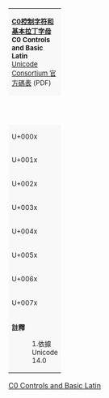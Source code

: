 {| class="wikitable" style="border-collapse:collapse;background:#FFFFFF;font-size:large;text-align:center"
| colspan="17" style="background:#F8F8F8;font-size:small" | '''[[基本拉丁字母 (Unicode區段)|C0控制字符和基本拉丁字母]]'''<br />'''C0 Controls and Basic Latin'''{{ref label|U0000_as_of_Unicode_version|1}}<br />[https://www.unicode.org/charts/PDF/U0000.pdf Unicode Consortium 官方碼表] (PDF)
|- style="background:#F8F8F8;font-size:small"
| style="width:45pt" | &nbsp; || style="width:20pt"  | 0 || style="width:20pt"  | 1 || style="width:20pt"  | 2 || style="width:20pt"  | 3 || style="width:20pt"  | 4 || style="width:20pt"  | 5 || style="width:20pt"  | 6 || style="width:20pt"  | 7 || style="width:20pt"  | 8 || style="width:20pt"  | 9 || style="width:20pt"  | A || style="width:20pt"  | B || style="width:20pt"  | C || style="width:20pt"  | D || style="width:20pt"  | E || style="width:20pt"  | F
|-
| style="background:#F8F8F8;font-size:small" | U+000x
| title="U+0000: Control (alias NULL) (alias NUL)" | {{border|{{resize|75%|&nbsp;NUL&nbsp;}}|style=dashed|color=black}} 
| title="U+0001: Control (alias START OF HEADING) (alias SOH)" | {{border|{{resize|75%|&nbsp;SOH&nbsp;}}|style=dashed|color=black}} 
| title="U+0002: Control (alias START OF TEXT) (alias STX)" | {{border|{{resize|75%|&nbsp;STX&nbsp;}}|style=dashed|color=black}} 
| title="U+0003: Control (alias END OF TEXT) (alias ETX)" | {{border|{{resize|75%|&nbsp;ETX&nbsp;}}|style=dashed|color=black}} 
| title="U+0004: Control (alias END OF TRANSMISSION) (alias EOT)" | {{border|{{resize|75%|&nbsp;EOT&nbsp;}}|style=dashed|color=black}} 
| title="U+0005: Control (alias ENQUIRY) (alias ENQ)" | {{border|{{resize|75%|&nbsp;ENQ&nbsp;}}|style=dashed|color=black}} 
| title="U+0006: Control (alias ACKNOWLEDGE) (alias ACK)" | {{border|{{resize|75%|&nbsp;ACK&nbsp;}}|style=dashed|color=black}} 
| title="U+0007: Control (alias ALERT) (alias BEL)" | {{border|{{resize|75%|&nbsp;BEL&nbsp;}}|style=dashed|color=black}} 
| title="U+0008: Control (alias BACKSPACE) (alias BS)" | {{border|{{resize|75%|&nbsp;&nbsp;BS&nbsp;&nbsp;}}|style=dashed|color=black}} 
| title="U+0009: Control (alias CHARACTER TABULATION) (alias HORIZONTAL TABULATION) (alias HT) (alias TAB)" | {{border|{{resize|75%|&nbsp;&nbsp;HT&nbsp;&nbsp;}}|style=dashed|color=black}} 
| title="U+000A: Control (alias LINE FEED) (alias NEW LINE) (alias END OF LINE) (alias LF) (alias NL) (alias EOL)" | {{border|{{resize|75%|&nbsp;&nbsp;LF&nbsp;&nbsp;}}|style=dashed|color=black}} 
| title="U+000B: Control (alias LINE TABULATION) (alias VERTICAL TABULATION) (alias VT)" | {{border|{{resize|75%|&nbsp;&nbsp;VT&nbsp;&nbsp;}}|style=dashed|color=black}} 
| title="U+000C: Control (alias FORM FEED) (alias FF)" | {{border|{{resize|75%|&nbsp;&nbsp;FF&nbsp;&nbsp;}}|style=dashed|color=black}} 
| title="U+000D: Control (alias CARRIAGE RETURN) (alias CR)" | {{border|{{resize|75%|&nbsp;&nbsp;CR&nbsp;&nbsp;}}|style=dashed|color=black}} 
| title="U+000E: Control (alias SHIFT OUT) (alias LOCKING-SHIFT ONE) (alias SO)" | {{border|{{resize|75%|&nbsp;&nbsp;SO&nbsp;&nbsp;}}|style=dashed|color=black}} 
| title="U+000F: Control (alias SHIFT IN) (alias LOCKING-SHIFT ZERO) (alias SI)" | {{border|{{resize|75%|&nbsp;&nbsp;SI&nbsp;&nbsp;}}|style=dashed|color=black}} 
|-
| style="background:#F8F8F8;font-size:small" | U+001x
| title="U+0010: Control (alias DATA LINK ESCAPE) (alias DLE)" | {{border|{{resize|75%|&nbsp;DLE&nbsp;}}|style=dashed|color=black}} 
| title="U+0011: Control (alias DEVICE CONTROL ONE) (alias DC1)" | {{border|{{resize|75%|&nbsp;DC1&nbsp;}}|style=dashed|color=black}} 
| title="U+0012: Control (alias DEVICE CONTROL TWO) (alias DC2)" | {{border|{{resize|75%|&nbsp;DC2&nbsp;}}|style=dashed|color=black}} 
| title="U+0013: Control (alias DEVICE CONTROL THREE) (alias DC3)" | {{border|{{resize|75%|&nbsp;DC3&nbsp;}}|style=dashed|color=black}} 
| title="U+0014: Control (alias DEVICE CONTROL FOUR) (alias DC4)" | {{border|{{resize|75%|&nbsp;DC4&nbsp;}}|style=dashed|color=black}} 
| title="U+0015: Control (alias NEGATIVE ACKNOWLEDGE) (alias NAK)" | {{border|{{resize|75%|&nbsp;NAK&nbsp;}}|style=dashed|color=black}} 
| title="U+0016: Control (alias SYNCHRONOUS IDLE) (alias SYN)" | {{border|{{resize|75%|&nbsp;SYN&nbsp;}}|style=dashed|color=black}} 
| title="U+0017: Control (alias END OF TRANSMISSION BLOCK) (alias ETB)" | {{border|{{resize|75%|&nbsp;ETB&nbsp;}}|style=dashed|color=black}} 
| title="U+0018: Control (alias CANCEL) (alias CAN)" | {{border|{{resize|75%|&nbsp;CAN&nbsp;}}|style=dashed|color=black}} 
| title="U+0019: Control (alias END OF MEDIUM) (alias EOM)" | {{border|{{resize|75%|&nbsp;&nbsp;EM&nbsp;&nbsp;}}|style=dashed|color=black}} 
| title="U+001A: Control (alias SUBSTITUTE) (alias SUB)" | {{border|{{resize|75%|&nbsp;SUB&nbsp;}}|style=dashed|color=black}} 
| title="U+001B: Control (alias ESCAPE) (alias ESC)" | {{border|{{resize|75%|&nbsp;ESC&nbsp;}}|style=dashed|color=black}} 
| title="U+001C: Control (alias INFORMATION SEPARATOR FOUR) (alias FILE SEPARATOR) (alias FS)" | {{border|{{resize|75%|&nbsp;&nbsp;FS&nbsp;&nbsp;}}|style=dashed|color=black}} 
| title="U+001D: Control (alias INFORMATION SEPARATOR THREE) (alias GROUP SEPARATOR) (alias GS)" | {{border|{{resize|75%|&nbsp;&nbsp;GS&nbsp;&nbsp;}}|style=dashed|color=black}} 
| title="U+001E: Control (alias INFORMATION SEPARATOR TWO) (alias RECORD SEPARATOR) (alias RS)" | {{border|{{resize|75%|&nbsp;&nbsp;RS&nbsp;&nbsp;}}|style=dashed|color=black}} 
| title="U+001F: Control (alias INFORMATION SEPARATOR ONE) (alias UNIT SEPARATOR) (alias US)" | {{border|{{resize|75%|&nbsp;&nbsp;US&nbsp;&nbsp;}}|style=dashed|color=black}} 
|-
| style="background:#F8F8F8;font-size:small" | U+002x
| title="U+0020: SPACE (alias SP)" | {{border|{{resize|75%|&nbsp;&nbsp;SP&nbsp;&nbsp;}}|style=dashed|color=black}}
| title="U+0021: EXCLAMATION MARK" | !
| title="U+0022: QUOTATION MARK" | "
| title="U+0023: NUMBER SIGN" | #
| title="U+0024: DOLLAR SIGN" | $
| title="U+0025: PERCENT SIGN" | %
| title="U+0026: AMPERSAND" | &
| title="U+0027: APOSTROPHE" | '
| title="U+0028: LEFT PARENTHESIS" | (
| title="U+0029: RIGHT PARENTHESIS" | )
| title="U+002A: ASTERISK" | *
| title="U+002B: PLUS SIGN" | +
| title="U+002C: COMMA" | ,
| title="U+002D: HYPHEN-MINUS" | -
| title="U+002E: FULL STOP" | .
| title="U+002F: SOLIDUS" | /
|-
| style="background:#F8F8F8;font-size:small" | U+003x
| title="U+0030: DIGIT ZERO" | 0
| title="U+0031: DIGIT ONE" | 1
| title="U+0032: DIGIT TWO" | 2
| title="U+0033: DIGIT THREE" | 3
| title="U+0034: DIGIT FOUR" | 4
| title="U+0035: DIGIT FIVE" | 5
| title="U+0036: DIGIT SIX" | 6
| title="U+0037: DIGIT SEVEN" | 7
| title="U+0038: DIGIT EIGHT" | 8
| title="U+0039: DIGIT NINE" | 9
| title="U+003A: COLON" | :
| title="U+003B: SEMICOLON" | ;
| title="U+003C: LESS-THAN SIGN" | <
| title="U+003D: EQUALS SIGN" | =
| title="U+003E: GREATER-THAN SIGN" | >
| title="U+003F: QUESTION MARK" | ?
|-
| style="background:#F8F8F8;font-size:small" | U+004x
| title="U+0040: COMMERCIAL AT" | @
| title="U+0041: LATIN CAPITAL LETTER A" | A
| title="U+0042: LATIN CAPITAL LETTER B" | B
| title="U+0043: LATIN CAPITAL LETTER C" | C
| title="U+0044: LATIN CAPITAL LETTER D" | D
| title="U+0045: LATIN CAPITAL LETTER E" | E
| title="U+0046: LATIN CAPITAL LETTER F" | F
| title="U+0047: LATIN CAPITAL LETTER G" | G
| title="U+0048: LATIN CAPITAL LETTER H" | H
| title="U+0049: LATIN CAPITAL LETTER I" | I
| title="U+004A: LATIN CAPITAL LETTER J" | J
| title="U+004B: LATIN CAPITAL LETTER K" | K
| title="U+004C: LATIN CAPITAL LETTER L" | L
| title="U+004D: LATIN CAPITAL LETTER M" | M
| title="U+004E: LATIN CAPITAL LETTER N" | N
| title="U+004F: LATIN CAPITAL LETTER O" | O
|-
| style="background:#F8F8F8;font-size:small" | U+005x
| title="U+0050: LATIN CAPITAL LETTER P" | P
| title="U+0051: LATIN CAPITAL LETTER Q" | Q
| title="U+0052: LATIN CAPITAL LETTER R" | R
| title="U+0053: LATIN CAPITAL LETTER S" | S
| title="U+0054: LATIN CAPITAL LETTER T" | T
| title="U+0055: LATIN CAPITAL LETTER U" | U
| title="U+0056: LATIN CAPITAL LETTER V" | V
| title="U+0057: LATIN CAPITAL LETTER W" | W
| title="U+0058: LATIN CAPITAL LETTER X" | X
| title="U+0059: LATIN CAPITAL LETTER Y" | Y
| title="U+005A: LATIN CAPITAL LETTER Z" | Z
| title="U+005B: LEFT SQUARE BRACKET" | [
| title="U+005C: REVERSE SOLIDUS" | \
| title="U+005D: RIGHT SQUARE BRACKET" | ]
| title="U+005E: CIRCUMFLEX ACCENT" | ^
| title="U+005F: LOW LINE" | _
|-
| style="background:#F8F8F8;font-size:small" | U+006x
| title="U+0060: GRAVE ACCENT" | `
| title="U+0061: LATIN SMALL LETTER A" | a
| title="U+0062: LATIN SMALL LETTER B" | b
| title="U+0063: LATIN SMALL LETTER C" | c
| title="U+0064: LATIN SMALL LETTER D" | d
| title="U+0065: LATIN SMALL LETTER E" | e
| title="U+0066: LATIN SMALL LETTER F" | f
| title="U+0067: LATIN SMALL LETTER G" | g
| title="U+0068: LATIN SMALL LETTER H" | h
| title="U+0069: LATIN SMALL LETTER I" | i
| title="U+006A: LATIN SMALL LETTER J" | j
| title="U+006B: LATIN SMALL LETTER K" | k
| title="U+006C: LATIN SMALL LETTER L" | l
| title="U+006D: LATIN SMALL LETTER M" | m
| title="U+006E: LATIN SMALL LETTER N" | n
| title="U+006F: LATIN SMALL LETTER O" | o
|-
| style="background:#F8F8F8;font-size:small" | U+007x
| title="U+0070: LATIN SMALL LETTER P" | p
| title="U+0071: LATIN SMALL LETTER Q" | q
| title="U+0072: LATIN SMALL LETTER R" | r
| title="U+0073: LATIN SMALL LETTER S" | s
| title="U+0074: LATIN SMALL LETTER T" | t
| title="U+0075: LATIN SMALL LETTER U" | u
| title="U+0076: LATIN SMALL LETTER V" | v
| title="U+0077: LATIN SMALL LETTER W" | w
| title="U+0078: LATIN SMALL LETTER X" | x
| title="U+0079: LATIN SMALL LETTER Y" | y
| title="U+007A: LATIN SMALL LETTER Z" | z
| title="U+007B: LEFT CURLY BRACKET" | {
| title="U+007C: VERTICAL LINE" | |
| title="U+007D: RIGHT CURLY BRACKET" | }
| title="U+007E: TILDE" | ~
| title="U+007F: Control (alias DELETE) (alias DEL)" | {{border|{{resize|75%|&nbsp;DEL&nbsp;}}|style=dashed|color=black}} 
|-
| colspan="17" style="background:#F8F8F8;font-size:small;text-align:left" | '''註釋'''
:1.{{note|U0000_as_of_Unicode_version}}依據 Unicode 14.0
|}<noinclude>
[[Category:Unicode模板|C0 Controls and Basic Latin]]
{{Documentation|Template:Unicode chart/block documentation}}
</noinclude>